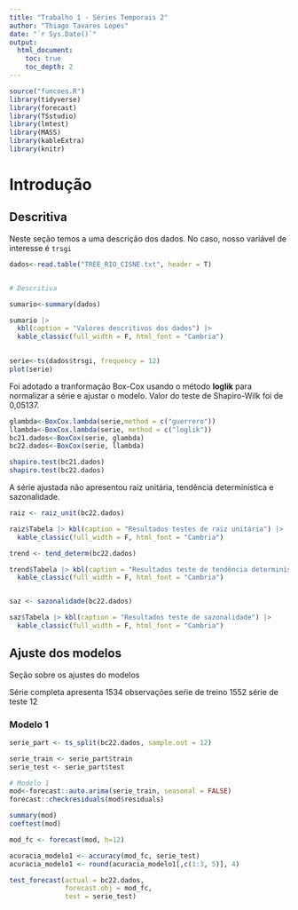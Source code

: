 ```yaml
---
title: "Trabalho 1 - Séries Temporais 2"
author: "Thiago Tavares Lopes"
date: "`r Sys.Date()`"
output: 
  html_document:
    toc: true
    toc_depth: 2
---
```

```r
source("funcoes.R")
library(tidyverse)
library(forecast)
library(TSstudio)
library(lmtest)
library(MASS)
library(kableExtra)
library(knitr)

```

# Introdução

## Descritiva

Neste seção temos a uma descrição dos dados. No caso, nosso variável de interesse é `trsgi`

```r

dados<-read.table("TREE_RIO_CISNE.txt", header = T)



```


```r
# Descritiva 

sumario<-summary(dados)

sumario |> 
  kbl(caption = "Valores descritivos dos dados") |> 
  kable_classic(full_width = F, html_font = "Cambria")
  

```


```r
serie<-ts(dados$trsgi, frequency = 12)
plot(serie)
```
Foi adotado a tranformação Box-Cox usando o método **loglik** para normalizar a série e ajustar o modelo.
Valor do teste de Shapiro-Wilk foi de 0,05137.


```r
glambda<-BoxCox.lambda(serie,method = c("guerrero"))
llambda<-BoxCox.lambda(serie, method = c("loglik"))
bc21.dados<-BoxCox(serie, glambda)
bc22.dados<-BoxCox(serie, llambda)

shapiro.test(bc21.dados)
shapiro.test(bc22.dados)
```

A série ajustada não apresentou raiz unitária, tendência deterministica e sazonalidade.

```r
raiz <- raiz_unit(bc22.dados) 

raiz$Tabela |> kbl(caption = "Resultados testes de raiz unitária") |> 
  kable_classic(full_width = F, html_font = "Cambria")

trend <- tend_determ(bc22.dados)

trend$Tabela |> kbl(caption = "Resultados teste de tendência determinística") |> 
  kable_classic(full_width = F, html_font = "Cambria")


saz <- sazonalidade(bc22.dados)

saz$Tabela |> kbl(caption = "Resultados teste de sazonalidade") |> 
  kable_classic(full_width = F, html_font = "Cambria")


```



## Ajuste dos modelos

Seção sobre os ajustes do modelos

Série completa apresenta 1534 observações 
seŕie de treino 1552 
série de teste 12


### Modelo 1



```r

serie_part <- ts_split(bc22.dados, sample.out = 12)

serie_train <- serie_part$train
serie_test <- serie_part$test
```


```r
# Modelo 1
mod<-forecast::auto.arima(serie_train, seasonal = FALSE)
forecast::checkresiduals(mod$residuals)

summary(mod)
coeftest(mod)

mod_fc <- forecast(mod, h=12)

acuracia_modelo1 <- accuracy(mod_fc, serie_test)
acuracia_modelo1 <- round(acuracia_modelo1[,c(1:3, 5)], 4)

test_forecast(actual = bc22.dados,
              forecast.obj = mod_fc,
              test = serie_test)

```



